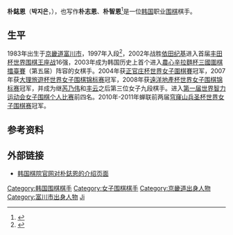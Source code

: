 {{Korean
|title= 朴鋕恩
|image= 
|hangul= 박지은
|hanja= 朴鋕恩
|rr= Park Ji-eun
|mr= Pak Chi-eun 
}}

{{Infobox Go player
| image = 
| 全名 = 朴鋕恩
| 英文名 = Park Ji-eun
| 生於 = {{birth date and age|1983|10|4}}
| 出生地 = [[京畿道|京畿道]][[富川市|富川市]]
| 國籍 = {{KOR}}
| 師從 = 
| 學生 = 无
| 入段 = 1997年
| 段位 = 九段
| 所屬 = [[韩国棋院|韩国棋院]]
}}

'''朴鋕恩'''（'''박지은'''，{{bd|1983年|10月4日|catIdx=P朴}}），也写作'''朴志恩'''、'''朴智恩'''<ref>{{cite web|url=http://www.qipai.org.cn/news-9439.html|title=郑岩击败朴智恩晋级本赛 女子围棋看到复兴希望|publisher=中国棋牌网（中国棋院官网）|date=2009年8月25日|accessdate=2017年3月31日|archive-url=https://web.archive.org/web/20170331205437/http://www.qipai.org.cn/news-9439.html|archive-date=2017年3月31日|dead-url=yes}}</ref>是一位[[韩国|韩国]]职业[[围棋|围棋]]棋手。

==生平==
1983年出生于[[京畿道|京畿道]][[富川市|富川市]]，1997年入段<ref>{{cite web|url=http://sports.21cn.com/integrate/cc/a/2012/1031/04/13454060.shtml|title=朴志恩堪称女围棋手榜样 中国金花应尊重+感谢|publisher=[[21CN|21CN]]|date=2012年10月31日|accessdate=2017年3月31日|deadurl=yes|archiveurl=https://web.archive.org/web/20170331210711/http://sports.21cn.com/integrate/cc/a/2012/1031/04/13454060.shtml|archivedate=2017年3月31日|df=}}</ref>，2002年战胜[[依田纪基|依田纪基]]进入首届[[丰田杯世界围棋王座战|丰田杯世界围棋王座战]]16强，2003年成为韩国历史上首个进入[[農心辛拉麵杯三國圍棋擂臺賽|農心辛拉麵杯三國圍棋擂臺賽]]（第五届）阵容的女棋手。2004年获[[正官庄杯世界女子圍棋賽|正官庄杯世界女子圍棋賽]]冠军，2007年获[[世界女子围棋锦标赛|大理旅遊杯世界女子围棋锦标赛]]冠军，2008年获[[世界女子围棋锦标赛|遠洋地產杯世界女子围棋锦标赛]]冠军，并成为继[[芮乃伟|芮乃伟]]和[[丰云|丰云]]之后第三位女子九段棋手。进入[[第一届世界智力运动会|第一届世界智力运动会]][[第一届世界智力运动会围棋比赛|女子围棋个人比赛]]前四名。2010年-2011年蝉联前两届[[世界女子围棋锦标赛|穹窿山兵圣杯世界女子围棋赛]]冠军。

==参考资料==
{{Reflist}}

==外部链接==
*[https://web.archive.org/web/20170401054540/http://baduk.or.kr/info/player_view.asp?prpl_code=10000182 韩国棋院官网对朴鋕恩的介绍页面]

{{DEFAULTSORT:Park}}
[[Category:韩国围棋棋手|Category:韩国围棋棋手]]
[[Category:女子围棋棋手|Category:女子围棋棋手]]
[[Category:京畿道出身人物|Category:京畿道出身人物]]
[[Category:富川市出身人物|Category:富川市出身人物]]
[[Category:朴姓|Ji]]